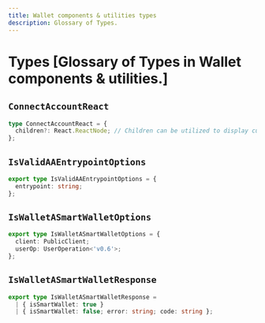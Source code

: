 ```yaml
---
title: Wallet components & utilities types
description: Glossary of Types.
---
```


# Types [Glossary of Types in Wallet components & utilities.]

## `ConnectAccountReact`

```ts
type ConnectAccountReact = {
  children?: React.ReactNode; // Children can be utilized to display customized content when the wallet is connected
};
```

## `IsValidAAEntrypointOptions`

```ts
export type IsValidAAEntrypointOptions = {
  entrypoint: string;
};
```

## `IsWalletASmartWalletOptions`

```ts
export type IsWalletASmartWalletOptions = {
  client: PublicClient;
  userOp: UserOperation<'v0.6'>;
};
```

## `IsWalletASmartWalletResponse`

```ts
export type IsWalletASmartWalletResponse =
  | { isSmartWallet: true }
  | { isSmartWallet: false; error: string; code: string };
```
